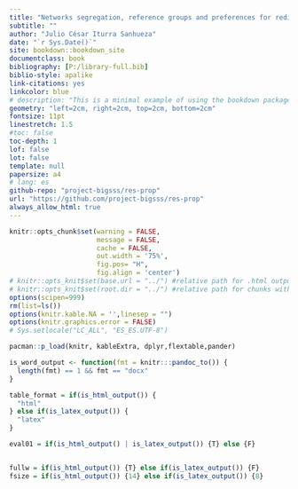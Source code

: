 ```yaml
---
title: "Networks segregation, reference groups and preferences for redistribution"
subtitle: ""
author: "Julio César Iturra Sanhueza"
date: "`r Sys.Date()`"
site: bookdown::bookdown_site
documentclass: book
bibliography: [P:/library-full.bib]
biblio-style: apalike
link-citations: yes
linkcolor: blue
# description: "This is a minimal example of using the bookdown package to write a book. The output format for this example is bookdown::gitbook."
geometry: "left=2cm, right=2cm, top=2cm, bottom=2cm"
fontsize: 11pt
linestretch: 1.5
#toc: false
toc-depth: 1
lof: false
lot: false
template: null
papersize: a4
# lang: es
github-repo: "project-bigsss/res-prop"
url: "https://github.com/project-bigsss/res-prop"
always_allow_html: true
---
```


```r
knitr::opts_chunk$set(warning = FALSE,
                      message = FALSE, 
                      cache = FALSE,
                      out.width = '75%',
                      fig.pos= "H",
                      fig.align = 'center')
# knitr::opts_knit$set(base.url = "../") #relative path for .html output file
# knitr::opts_knit$set(root.dir = "../") #relative path for chunks within .rmd files
options(scipen=999)
rm(list=ls())
options(knitr.kable.NA = '',linesep = "")
options(knitr.graphics.error = FALSE)
# Sys.setlocale("LC_ALL", "ES_ES.UTF-8")
```

```r
pacman::p_load(knitr, kableExtra, dplyr,flextable,pander)
```

```r
is_word_output <- function(fmt = knitr:::pandoc_to()) {
  length(fmt) == 1 && fmt == "docx"
}

table_format = if(is_html_output()) {
  "html"
} else if(is_latex_output()) {
  "latex"
}

eval01 = if(is_html_output() | is_latex_output()) {T} else {F}


fullw = if(is_html_output()) {T} else if(is_latex_output()) {F}
fsize = if(is_html_output()) {14} else if(is_latex_output()) {8}
```

<!-- # Abstract {-}

In recent years, the relationship between social comparison and redistributive preferences has been little developed in the sociological literature. However, in recent years the study of redistributive preferences has turned its attention towards the processes which shape individuals' perceptions of their position in the social hierarchy under the concept of subjective social status. This literature focused on the micro-foundations of these processes, in which the prevalent explanatory mechanism is the reference group heuristic approach related to social comparison processes. However, this literature has not explicitly addressed the relationship between social comparison and redistributive preferences. Therefore, this proposal seeks to address this gap in the literature empirically. In this respect, the main research question of this project aims to analyse the link between subjective social status, social comparison and redistributive preferences. In order to answer this question, there are three studies proposed. The first study aims to empirically analyse the relationship between subjective social status, social comparison and redistributive preferences in a cross-national comparative approach using the three waves of the Social Inequality module of the International Social Survey Programme through hybrid multilevel models. The hypothetical model behind this study posits that higher economic inequality negatively moderates the positive association of subjective social status and redistributive preferences. Secondly, we propose a comparative study between Chile and Germany through an online Factorial Survey. A series of vignettes of different social statuses are presented to respondents in a fictitious scenario to generate various situations of social comparison. The central hypothesis is that low-status individuals will have lower subjective status when a higher status vignette is presented, hypothetically, leading to higher redistributive preferences. Lastly, using data from the Chilean Longitudinal Social Survey, I seek to longitudinally examine the relation of subjective social status, social comparison over redistributive preferences in Chile, the society with the higher levels of economic inequality in Latin America. Based on this evidence, I seek to contribute substantively to the debate on redistributive preferences and develop an empirical agenda to address the role of social comparison on preference formation in countries from the global south.  -->


